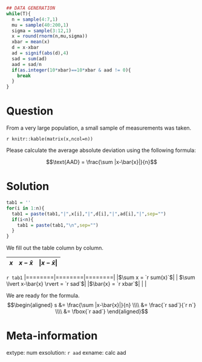 ```r
## DATA GENERATION
while(T){
  n = sample(4:7,1)
  mu = sample(40:200,1)
  sigma = sample(3:12,1)
  x = round(rnorm(n,mu,sigma))
  xbar = mean(x)
  d = x-xbar
  ad = signif(abs(d),4)
  sad = sum(ad)
  aad = sad/n
  if(as.integer(10*xbar)==10*xbar & aad != 0){
    break
  }
}
```

Question
========

From a very large population, a small sample of measurements was taken.

`r knitr::kable(matrix(x,ncol=n))`

Please calculate the average absolute deviation using the following formula:

$$\text{AAD} = \frac{\sum |x-\bar{x}|}{n}$$



Solution
========

```r
tab1 = ''
for(i in 1:n){
  tab1 = paste(tab1,"|",x[i],"|",d[i],"|",ad[i],"|",sep="")
  if(i<n){
    tab1 = paste(tab1,"\n",sep="")
  }
}
```

We fill out the table column by column.

| $x$ | $x-\bar{x}$ | $\lvert x-\bar{x} \rvert$ |
|:---:|:---:|:---:|
`r tab1`
|========|========|========|
|$\sum x = `r sum(x)`$| | $\sum \lvert x-\bar{x} \rvert = `r sad`$|
|$\bar{x} = `r xbar`$| | |

We are ready for the formula.
$$\begin{aligned}
s &= \frac{\sum |x-\bar{x}|}{n} \\\\
&= \frac{`r sad`}{`r n`} \\\\
&= \fbox{`r aad`}
\end{aligned}$$



Meta-information
============
extype: num
exsolution: `r aad`
exname: calc aad